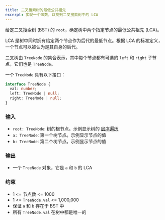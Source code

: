 ```yaml
---
title: 二叉搜索树的最低公共祖先
excerpt: 实现一个函数，以找到二叉搜索树中的 LCA
---
```



给定二叉搜索树 (BST) 的 `root`，确定树中两个指定节点的最低公共祖先 (LCA)。

LCA 是树中同时拥有给定两个节点作为后代的最低节点。根据 LCA 的标准定义，一个节点可以被认为是其自身的后代。

二叉树由 `TreeNode` 的集合表示，其中每个节点都有可选的 `left` 和 `right` 子节点，它们也是 `TreeNode`。

一个 `TreeNode` 具有以下接口：

```ts
interface TreeNode {
  val: number;
  left: TreeNode | null;
  right: TreeNode | null;
}
```

### 输入

- `root: TreeNode`: 树的根节点。示例显示树的 [层序遍历](https://en.wikipedia.org/wiki/Breadth-first_search)
- `a: TreeNode`: 第一个树节点。示例显示节点的值
- `b: TreeNode`: 第二个树节点。示例显示节点的值

### 输出

- 一个 `TreeNode` 对象，它是 `a` 和 `b` 的 LCA

<MDXTestExamples testCases={runTestCases} />

### 约束

- 1 &lt;= 节点数 &lt;= 1000
- 1 &lt;= `TreeNode.val` &lt;= 1,000,000
- 保证 `a` 和 `b` 存在于 BST 中
- 所有 `TreeNode.val` 在树中都是唯一的
